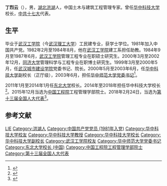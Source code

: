 '''丁烈云'''（{{bd|1955年|12月5日|catIdx=Ding,丁}}），男，[[湖北|湖北]][[洪湖市|洪湖]]人，中国土木与建筑工程管理专家。曾任[[华中科技大学|华中科技大学]]校长，[[中共十七大|中共十七大]]代表。

== 生平 ==
毕业于[[武汉工学院|武汉工学院]]（今[[武汉理工大学|武汉理工大学]]）工民建专业，获学士学位。1981年加入中国共产党。1982年2月至1984年8月，他在[[武汉工学院|武汉工学院]]建工系担任助教。1984年9月至1987年6月，[[武汉工学院|武汉工学院]]管理工程专业在职硕士研究生。2000年3月至2002年12月，[[同济大学|同济大学]]管理科学与工程专业在职博士研究生。1999年3月至2000年5月，任[[武汉城市建设学院|武汉城市建设学院]]党委书记、院长。2000年5月至2003年6月，任[[华中科技大学|华中科技大学]]副校长（正厅级），2003年6月，担任[[华中师范大学|华中师范大学]][[党委书记|党委书记]]<ref>{{Cite book|title=当代武汉名人辞典|last=余茂才，郭泽洲主编|first=|publisher=武汉：武汉出版社|date=2013-12|isbn=978-7-5430-7932-8|location=|pages=300}}</ref>。

2011年1月至2014年1月任[[东北大学_(中国)|东北大学]]校长。2014年至2018年担任华中科技大学校长<ref>{{cite news|title=东北大学原校长丁烈云接替 根叔卸任华科校长|url=http://it.chinabyte.com/12/12906012.shtml|accessdate=2014-04-02|newspaper=长江日报|deadurl=yes|archiveurl=https://web.archive.org/web/20140407065349/http://it.chinabyte.com/12/12906012.shtml|archivedate=2014-04-07}}</ref>。2015年12月当选为[[中国工程院|中国工程院]]工程管理学部院士。2018年2月24日，当选为[[第十三届全国人大代表|第十三届全国人大代表]]<ref>{{Cite web|title=（受权发布）中华人民共和国第十三届全国人民代表大会代表名单-中新网|url=http://www.chinanews.com/gn/2018/02-25/8453959.shtml|accessdate=2021-02-13|work=中新网|archive-date=2018-02-27|archive-url=https://web.archive.org/web/20180227031724/http://www.chinanews.com/gn/2018/02-25/8453959.shtml}}</ref>。

== 参考文献 ==
{{reflist|2}}

{{start box}}
{{succession box|[[李培根_(1948年)|李培根]]| [[李元元|李元元]] |[[华中科技大学|华中科技大学]]校长|2014年3月－2018年10月}} 
{{end box}}

{{华中科技大学}}
{{中国工程院工程管理学部院士}}

{{Authority control}}

{{DEFAULTSORT:Ding}}
[[Category:丁姓|LIE]]
[[Category:洪湖人|Category:洪湖人]]
[[Category:中国共产党党员_(1981年入党)|Category:中国共产党党员 (1981年入党)]]
[[Category:华中科技大学校友|Category:华中科技大学校友]]
[[Category:华中科技大学教授|Category:华中科技大学教授]]
[[Category:华中科技大学校长|Category:华中科技大学校长]]
[[Category:华中科技大学副校长|Category:华中科技大学副校长]]
[[Category:武汉工学院校友|Category:武汉工学院校友]]
[[Category:华中师范大学党委书记|Category:华中师范大学党委书记]]
[[Category:东北大学校长_(中国)|Category:东北大学校长 (中国)]]
[[Category:中国工程院工程管理学部院士|Category:中国工程院工程管理学部院士]]
[[Category:第十三届全国人大代表|Category:第十三届全国人大代表]]